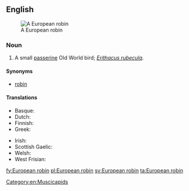 ==English==
[[Image:Erithacus rubecula (Marek Szczepanek).jpg|thumb|A European robin]]

===Noun===
{{en-noun|head=[[European]] [[robin]]}}

# A small [[passerine]] Old World bird; ''[[Erithacus rubecula]]''.

====Synonyms====
* [[robin]]

====Translations====
{{trans-top|''Erithacus rubecula''}}
* Basque: {{t|eu|txantxangorri}}
* Dutch: {{t+|nl|roodborstje|n}}
* Finnish: {{t+|fi|punarinta}}
* Greek: {{t+|el|κοκκινολαίμης|m}}
{{trans-mid}}
* Irish: {{t+|ga|spideog|f}}
* Scottish Gaelic: {{t|gd|brù-dhearg|m}}
* Welsh: {{t|cy|bronrhuddyn|m}}
* West Frisian: {{t+|fy|readboarstke|n}}
{{trans-bottom}}

[[Category:en:Muscicapids]]

[[fy:European robin]]
[[pl:European robin]]
[[sv:European robin]]
[[ta:European robin]]